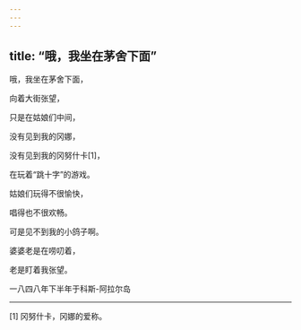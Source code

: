 ```yaml
---
---
---
```

title: “哦，我坐在茅舍下面”
---




哦，我坐在茅舍下面，

向着大街张望，

只是在姑娘们中间，

没有见到我的冈娜，

没有见到我的冈努什卡[1]，

在玩着“跳十字”的游戏。

姑娘们玩得不很愉快，

唱得也不很欢畅。

可是见不到我的小鸽子啊。

婆婆老是在唠叨着，

老是盯着我张望。

一八四八年下半年于科斯-阿拉尔岛



* * *



[1] 冈努什卡，冈娜的爱称。